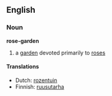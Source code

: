 ==English==
===Noun===
'''rose-garden'''

#a [[garden]] devoted primarily to [[rose]]s

====Translations====
*Dutch: [[rozentuin]]
*Finnish: [[ruusutarha]]